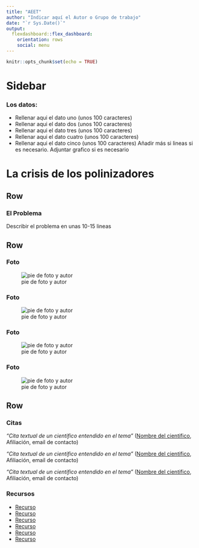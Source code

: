```yaml
---
title: "AEET"
author: "Indicar aquí el Autor o Grupo de trabajo"
date: "`r Sys.Date()`"
output: 
  flexdashboard::flex_dashboard:
    orientation: rows
    social: menu
---
```


```r
knitr::opts_chunk$set(echo = TRUE)
```

Sidebar {.sidebar}
=======================================================================

### Los datos: 

- Rellenar aqui el dato uno (unos 100 caracteres)
- Rellenar aqui el dato dos (unos 100 caracteres)
- Rellenar aqui el dato tres (unos 100 caracteres)
- Rellenar aqui el dato cuatro (unos 100 caracteres)
- Rellenar aqui el dato cinco (unos 100 caracteres) Añadir más si lineas si es necesario. 
Adjuntar grafico si es necesario


La crisis de los polinizadores
=======================================================================

Row
-----------------------------------------------------------------------

### El Problema

Describir el problema en unas 10-15 lineas

Row
-----------------------------------------------------------------------

### Foto

![pie de foto y autor](https://direccionURL.com/nombredelafoto.jpg)

### Foto

![pie de foto y autor](https://direccionURL.com/nombredelafoto.jpg)

### Foto

![pie de foto y autor](https://direccionURL.com/nombredelafoto.jpg)

### Foto

![pie de foto y autor](https://direccionURL.com/nombredelafoto.jpg)

Row
-----------------------------------------------------------------------

### Citas {data-width=700}

_"Cita textual de un cientifico entendido en el tema"_  ([Nombre del cientifico](www.webdelcientifico.com), Afiliación, email de contacto)   

_"Cita textual de un cientifico entendido en el tema"_  ([Nombre del cientifico](www.webdelcientifico.com), Afiliación, email de contacto)   

_"Cita textual de un cientifico entendido en el tema"_  ([Nombre del cientifico](www.webdelcientifico.com), Afiliación, email de contacto)   

### Recursos {data-width=340}

- [Recurso](https://www.linkalrecurso.com)
- [Recurso](https://www.linkalrecurso.com)
- [Recurso](https://www.linkalrecurso.com)
- [Recurso](https://www.linkalrecurso.com)
- [Recurso](https://www.linkalrecurso.com)
- [Recurso](https://www.linkalrecurso.com)

